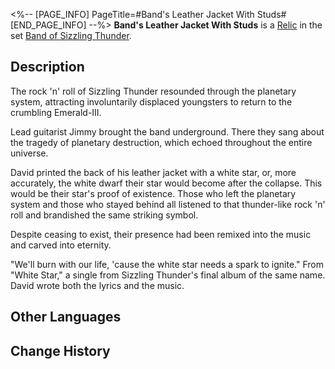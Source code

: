 <%-- [PAGE_INFO]
PageTitle=#Band's Leather Jacket With Studs#
[END_PAGE_INFO] --%>
{{Relic Infobox
|id        = 61093
|image     = Item Band's Leather Jacket With Studs.png{{subst:void|<!--$UPLOAD:<<SpriteOutput/RelicFigures/IconRelic_109_3.png>-<Item Band's Leather Jacket With Studs.png>-<Relic Icons>>-->}}
|set       = Band of Sizzling Thunder
|piece     = Body
|mentions  = 
}}
{{Description|David, one of the band's lead singers, drew a white star on the back of this leather jacket and made it the cover of the band's final album.}}
'''Band's Leather Jacket With Studs''' is a [[Relic]] in the set [[Band of Sizzling Thunder]].

==Description==
The rock 'n' roll of Sizzling Thunder resounded through the planetary system, attracting involuntarily displaced youngsters to return to the crumbling Emerald-III.

Lead guitarist Jimmy brought the band underground. There they sang about the tragedy of planetary destruction, which echoed throughout the entire universe.

David printed the back of his leather jacket with a white star, or, more accurately, the white dwarf their star would become after the collapse. This would be their star's proof of existence. Those who left the planetary system and those who stayed behind all listened to that thunder-like rock 'n' roll and brandished the same striking symbol.

Despite ceasing to exist, their presence had been remixed into the music and carved into eternity.

"We'll burn with our life, 'cause the white star needs a spark to ignite." From "White Star," a single from Sizzling Thunder's final album of the same name. David wrote both the lyrics and the music.

==Other Languages==
{{Other Languages
|en   = Band's Leather Jacket With Studs
|zhs  = 乐队的钉刺皮衣
|zht  = 樂團的釘刺皮衣
|ja   = バンドのスパイク{{Rubi|付|つ}}き{{Rubi|革|かわ}}ジャン
|ko   = 밴드의 리벳 가죽 재킷
|es   = Chaqueta con tachuelas de la banda
|fr   = Veste en cuir clouté du groupe
|ru   = Косуха бэнда
|th   = Band's Leather Jacket With Studs
|vi   = Chiếc Áo Da Của Ban Nhạc
|de   = Nietenbesetzte Lederjacke der Band
|id   = Band's Leather Jacket With Studs
|pt   = Jaqueta de Couro com Rebite da Banda
}}

==Change History==
{{Change History|1.0}}